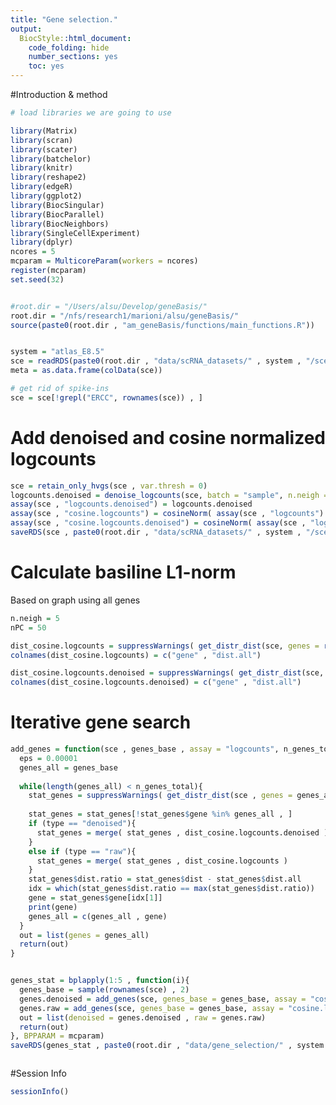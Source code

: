 ```yaml
---
title: "Gene selection."
output:
  BiocStyle::html_document:
    code_folding: hide
    number_sections: yes
    toc: yes  
---
```


#Introduction & method


```r
# load libraries we are going to use

library(Matrix)
library(scran)
library(scater)
library(batchelor)
library(knitr)
library(reshape2)
library(edgeR)
library(ggplot2)
library(BiocSingular)
library(BiocParallel)
library(BiocNeighbors)
library(SingleCellExperiment)
library(dplyr)
ncores = 5
mcparam = MulticoreParam(workers = ncores)
register(mcparam)
set.seed(32)


#root.dir = "/Users/alsu/Develop/geneBasis/"
root.dir = "/nfs/research1/marioni/alsu/geneBasis/"
source(paste0(root.dir , "am_geneBasis/functions/main_functions.R"))


system = "atlas_E8.5"
sce = readRDS(paste0(root.dir , "data/scRNA_datasets/" , system , "/sce_" , system , ".Rds"))
meta = as.data.frame(colData(sce))

# get rid of spike-ins
sce = sce[!grepl("ERCC", rownames(sce)) , ]


```

# Add denoised and cosine normalized logcounts

```r


sce = retain_only_hvgs(sce , var.thresh = 0)
logcounts.denoised = denoise_logcounts(sce, batch = "sample", n.neigh = 10, nPC = 50)
assay(sce , "logcounts.denoised") = logcounts.denoised
assay(sce , "cosine.logcounts") = cosineNorm( assay(sce , "logcounts") )
assay(sce , "cosine.logcounts.denoised") = cosineNorm( assay(sce , "logcounts.denoised") )
saveRDS(sce , paste0(root.dir , "data/scRNA_datasets/" , system , "/sce_denoised_" , system , ".Rds"))

```

# Calculate basiline L1-norm

Based on graph using all genes

```r


n.neigh = 5
nPC = 50

dist_cosine.logcounts = suppressWarnings( get_distr_dist(sce, genes = rownames(sce), assay = "cosine.logcounts", batch = "sample" , n.neigh = n.neigh , nPC = nPC , genes.predict = rownames(sce) , type = "dist") )
colnames(dist_cosine.logcounts) = c("gene" , "dist.all")

dist_cosine.logcounts.denoised = suppressWarnings( get_distr_dist(sce, genes = rownames(sce), assay = "cosine.logcounts.denoised", batch = "sample" , n.neigh = n.neigh , nPC = nPC , genes.predict = rownames(sce) , type = "dist") )
colnames(dist_cosine.logcounts.denoised) = c("gene" , "dist.all")


```


# Iterative gene search

```r



add_genes = function(sce , genes_base , assay = "logcounts", n_genes_total , batch , type = "denoised"){
  eps = 0.00001
  genes_all = genes_base
  
  while(length(genes_all) < n_genes_total){
    stat_genes = suppressWarnings( get_distr_dist(sce , genes = genes_all , assay = assay , batch = batch, n.neigh = 5 , nPC = NULL , genes.predict = rownames(sce) , type = "dist") )
       
    stat_genes = stat_genes[!stat_genes$gene %in% genes_all , ] 
    if (type == "denoised"){
      stat_genes = merge( stat_genes , dist_cosine.logcounts.denoised )
    }
    else if (type == "raw"){
      stat_genes = merge( stat_genes , dist_cosine.logcounts )
    }  
    stat_genes$dist.ratio = stat_genes$dist - stat_genes$dist.all 
    idx = which(stat_genes$dist.ratio == max(stat_genes$dist.ratio))
    gene = stat_genes$gene[idx[1]]
    print(gene)
    genes_all = c(genes_all , gene)
  }
  out = list(genes = genes_all)
  return(out)
}


genes_stat = bplapply(1:5 , function(i){
  genes_base = sample(rownames(sce) , 2)
  genes.denoised = add_genes(sce, genes_base = genes_base, assay = "cosine.logcounts.denoised", n_genes_total = 250, batch = "sample", type = "denoised")
  genes.raw = add_genes(sce, genes_base = genes_base, assay = "cosine.logcounts", n_genes_total = 250, batch = "sample", type = "raw")
  out = list(denoised = genes.denoised , raw = genes.raw)
  return(out)
}, BPPARAM = mcparam)
saveRDS(genes_stat , paste0(root.dir , "data/gene_selection/" , system , "/gene_selection_" , system , ".Rds"))



```

#Session Info

```r
sessionInfo()
```

